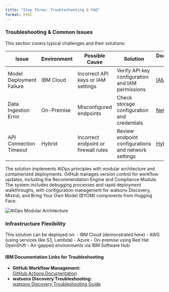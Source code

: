 ```yaml
---
title: "Step Three: Troubleshooting & FAQ"
format: html
---
```


### Troubleshooting & Common Issues

This section covers typical challenges and their solutions:

| Issue                        | Environment      | Possible Cause                      | Solution                                                   | Documentation Link                                                                                                          |
|------------------------------|------------------|-------------------------------------|------------------------------------------------------------|-----------------------------------------------------------------------------------------------------------------------------|
| Model Deployment Failure     | IBM Cloud        | Incorrect API keys or IAM settings  | Verify API key configuration and IAM permissions           | [IAM Guide](https://cloud.ibm.com/docs/account?topic=account-iamoverview){target="_blank"}                                   |
| Data Ingestion Error         | On-Premise       | Misconfigured endpoints             | Check storage configuration and credentials                | [Network Setup](https://www.ibm.com/docs/en/cloud-paks/cp-data/4.6.x?topic=planning-network-requirements){target="_blank"}       |
| API Connection Timeout       | Hybrid           | Incorrect endpoint or firewall rules| Review endpoint configurations and network settings         | [Hybrid Setup](https://www.ibm.com/docs/en/cloud-paks/cp-data/4.6.x?topic=planning-deployment-approaches){target="_blank"}       |


The solution implements AIOps principles with modular architecture and containerized deployments. GitHub manages version control for workflow updates, including the Recommendation Engine and Compliance Module. The system includes debugging processes and rapid deployment walkthroughs, with configuration management for watsonx Discovery, Mixtral, and Bring Your Own Model (BYOM) components from Hugging Face.

<img src="/images/007/IMPLEMENTATION/007_AIOps.png" alt="AIOps Modular Architecture" class="responsive-img">

### Infrastructure Flexibility
This solution can be deployed on:
- IBM Cloud (demonstrated here)
- AWS (using services like S3, Lambda)
- Azure
- On-premise using Red Hat OpenShift
- Air-gapped environments via IBM Software Hub

#### IBM Documentation Links for Troubleshooting

- **GitHub Workflow Management:**  
  [GitHub Actions Documentation](https://docs.github.com/en/actions){target="_blank"}
- **watsonx Discovery Troubleshooting:**  
  [watsonx Discovery Troubleshooting Guide](https://www.ibm.com/docs/en/watsonx/watson-discovery){target="_blank"}